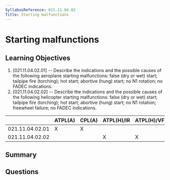 ```yaml
---
SyllabusReference: 021.11.04.02
Title: Starting malfunctions
---
```


# Starting malfunctions

## Learning Objectives

1. [021.11.04.02.01] -- Describe the indications and the possible causes of the
   following aeroplane starting malfunctions: false (dry or wet) start; tailpipe
   fire (torching); hot start; abortive (hung) start; no N1 rotation; no FADEC
   indications.
2. [021.11.04.02.02] -- Describe the indications and the possible causes of the
   following helicopter starting malfunctions: false (dry or wet) start;
   tailpipe fire (torching); hot start; abortive (hung) start; no N1 rotation;
   freewheel failure; no FADEC indications.

|                 | ATPL(A) | CPL(A) | ATPL(H)/IR | ATPL(H)/VFR | CPL(H) | IR  | CBIR(A) |
| --------------- | ------- | ------ | ---------- | ----------- | ------ | --- | ------- |
| 021.11.04.02.01 | X       | X      |            |             |        |     |         |
| 021.11.04.02.02 |         |        | X          | X           | X      |     |         |

## Summary

## Questions
